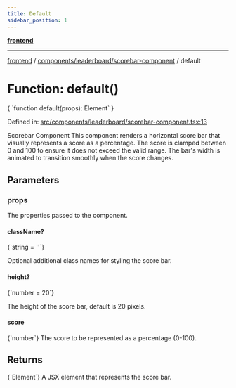 ```yaml
---
title: Default
sidebar_position: 1
---
```



[**frontend**](../../../..)

***

[frontend](../../../..) / [components/leaderboard/scorebar-component](..) / default

# Function: default()

<CodeBlock language="ts">
{ `function default(props): Element` }
</CodeBlock>

Defined in: [src/components/leaderboard/scorebar-component.tsx:13](https://github.com/svsticky/CommitteeClash/blob/f974faa16c13593c1cc0eea50bf89b045abdabb5/frontend/src/components/leaderboard/scorebar-component.tsx#L13)

Scorebar Component
This component renders a horizontal score bar that visually represents a score as a percentage.
The score is clamped between 0 and 100 to ensure it does not exceed the valid range.
The bar's width is animated to transition smoothly when the score changes.

## Parameters

### props

The properties passed to the component.

#### className?
<CodeBlock language="ts">
{`string = ''`}
</CodeBlock>

Optional additional class names for styling the score bar.

#### height?
<CodeBlock language="ts">
{`number = 20`}
</CodeBlock>

The height of the score bar, default is 20 pixels.

#### score
<CodeBlock language="ts">
{`number`}
</CodeBlock>
The score to be represented as a percentage (0-100).

## Returns
<CodeBlock language="ts">
{`Element`}
</CodeBlock>
A JSX element that represents the score bar.
